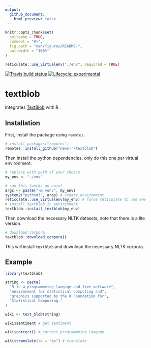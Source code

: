 ```yaml
---
output: 
  github_document:
    html_preview: false
---
```


<!-- README.md is generated from README.Rmd. Please edit that file -->

```r
knitr::opts_chunk$set(
  collapse = TRUE,
  comment = "#>",
  fig.path = "man/figures/README-",
  out.width = "100%"
)

reticulate::use_virtualenv("./env", required = TRUE)
```
<!-- badges: start -->
[![Travis build status](https://travis-ci.org/news-r/textblob.svg?branch=master)](https://travis-ci.org/news-r/textblob)
[![Lifecycle: experimental](https://img.shields.io/badge/lifecycle-experimental-orange.svg)](https://www.tidyverse.org/lifecycle/#experimental)
<!-- badges: end -->

# textblob

Integrates [TextBlob](https://textblob.readthedocs.io) with R.

## Installation

First, install the package using `remotes`.

``` r
# install.packages("remotes")
remotes::install_github("news-r/textblob")
```

Then install the python dependencies, only do this one per virtual environment.

```r
# replace with path of your choice
my_env <- "./env"

# run this (works on unix)
args <- paste("-m venv", my_env) 
system2("python3", args) # create environment
reticulate::use_virtualenv(my_env) # force reticulate to use env
# install textblob in environment
textblob::install_textblob(my_env)
```

Then download the necessary NLTK datasets, note that there is a lite version. 

```r
# download corpora
textblob::download_corpora() 
```

This will install `textblob` and download the necessary NLTK corpora.

## Example


```r
library(textblob)

string <- paste(
  "R is a programmming langage and free software",
  "environment for statistical computing and",
  "graphics supported by the R Foundation for",
  "Statistical Computing."
)

wiki <- text_blob(string) 

wiki$sentiment # get sentiment

wiki$correct() # correct programmming langage

wiki$translate(to = "es") # translate
```

